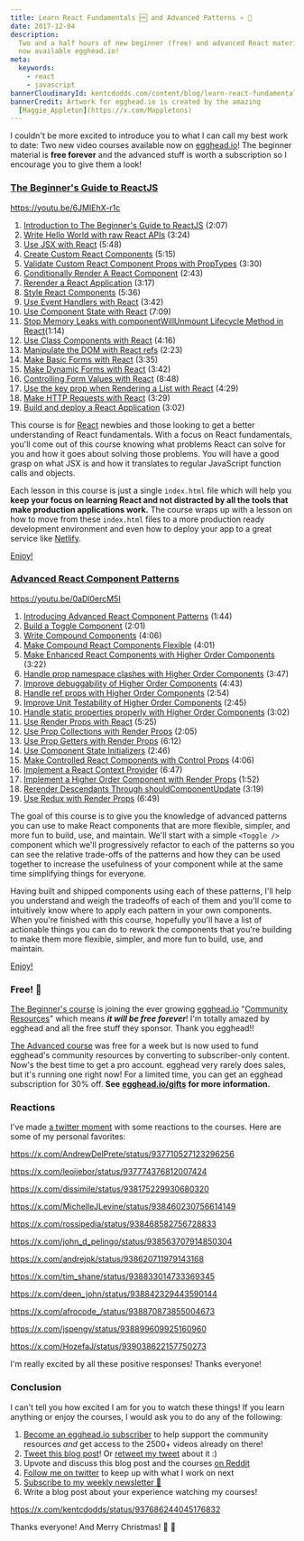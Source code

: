 ```yaml
---
title: Learn React Fundamentals 🆓 and Advanced Patterns ⚛️ 🎁
date: 2017-12-04
description:
  Two and a half hours of new beginner (free) and advanced React material are
  now available egghead.io!
meta:
  keywords:
    - react
    - javascript
bannerCloudinaryId: kentcdodds.com/content/blog/learn-react-fundamentals-and-advanced-patterns/banner
bannerCredit: Artwork for egghead.io is created by the amazing
  [Maggie_Appleton](https://x.com/Mappletons)
---
```


I couldn't be more excited to introduce you to what I can call my best work to
date: Two new video courses available now on [egghead.io](http://egghead.io)!
The beginner material is **free forever** and the advanced stuff is worth a
subscription so I encourage you to give them a look!

### [The Beginner's Guide to ReactJS](https://egghead.io/courses/the-beginner-s-guide-to-reactjs)

https://youtu.be/6JMIEhX-r1c

1.  [Introduction to The Beginner's Guide to ReactJS](https://egghead.io/lessons/react-introduction-to-the-beginner-s-guide-to-reactjs)
    (2:07)
2.  [Write Hello World with raw React APIs](https://egghead.io/lessons/react-write-hello-world-with-raw-react-apis)
    (3:24)
3.  [Use JSX with React](https://egghead.io/lessons/react-use-jsx-with-react)
    (5:48)
4.  [Create Custom React Components](https://egghead.io/lessons/react-create-custom-react-components)
    (5:15)
5.  [Validate Custom React Component Props with PropTypes](https://egghead.io/lessons/react-validate-custom-react-component-props-with-proptypes)
    (3:30)
6.  [Conditionally Render A React Component](https://egghead.io/lessons/egghead-conditionally-render-a-react-component)
    (2:43)
7.  [Rerender a React Application](https://egghead.io/lessons/react-rerender-a-react-application)
    (3:17)
8.  [Style React Components](https://egghead.io/lessons/react-style-react-components)
    (5:36)
9.  [Use Event Handlers with React](https://egghead.io/lessons/egghead-use-event-handlers-with-react)
    (3:42)
10. [Use Component State with React](https://egghead.io/lessons/react-use-component-state-with-react)
    (7:09)
11. [Stop Memory Leaks with componentWillUnmount Lifecycle Method in React](https://egghead.io/lessons/react-stop-memory-leaks-with-componentwillunmount-lifecycle-method-in-react)(1:14)
12. [Use Class Components with React](https://egghead.io/lessons/egghead-use-class-components-with-react)
    (4:16)
13. [Manipulate the DOM with React refs](https://egghead.io/lessons/egghead-manipulate-the-dom-with-react-refs)
    (2:23)
14. [Make Basic Forms with React](https://egghead.io/lessons/egghead-make-basic-forms-with-react)
    (3:35)
15. [Make Dynamic Forms with React](https://egghead.io/lessons/egghead-make-dynamic-forms-with-react)
    (3:42)
16. [Controlling Form Values with React](https://egghead.io/lessons/egghead-controlling-form-values-with-react)
    (8:48)
17. [Use the key prop when Rendering a List with React](https://egghead.io/lessons/egghead-use-the-key-prop-when-rendering-a-list-with-react)
    (4:29)
18. [Make HTTP Requests with React](https://egghead.io/lessons/egghead-make-http-requests-with-react)
    (3:29)
19. [Build and deploy a React Application](https://egghead.io/lessons/egghead-build-and-deploy-a-react-application)
    (3:02)

This course is for [React](https://reactjs.org) newbies and those looking to get
a better understanding of React fundamentals. With a focus on React
fundamentals, you'll come out of this course knowing what problems React can
solve for you and how it goes about solving those problems. You will have a good
grasp on what JSX is and how it translates to regular JavaScript function calls
and objects.

Each lesson in this course is just a single `index.html` file which will help
you **keep your focus on learning React and not distracted by all the tools that
make production applications work.** The course wraps up with a lesson on how to
move from these `index.html` files to a more production ready development
environment and even how to deploy your app to a great service like
[Netlify](https://www.netlify.com).

[Enjoy!](https://egghead.io/courses/the-beginner-s-guide-to-reactjs)

### [Advanced React Component Patterns](https://egghead.io/courses/advanced-react-component-patterns)

https://youtu.be/0aDl0ercM5I

1.  [Introducing Advanced React Component Patterns](https://egghead.io/lessons/react-introducing-advanced-react-component-patterns)
    (1:44)
2.  [Build a Toggle Component](https://egghead.io/lessons/react-build-a-toggle-component)
    (2:01)
3.  [Write Compound Components](https://egghead.io/lessons/react-write-compound-components)
    (4:06)
4.  [Make Compound React Components Flexible](https://egghead.io/lessons/react-make-compound-react-components-flexible)
    (4:01)
5.  [Make Enhanced React Components with Higher Order Components](https://egghead.io/lessons/react-make-enhanced-react-components-with-higher-order-components)
    (3:22)
6.  [Handle prop namespace clashes with Higher Order Components](https://egghead.io/lessons/react-handle-prop-namespace-clashes-with-higher-order-components)
    (3:47)
7.  [Improve debuggability of Higher Order Components](https://egghead.io/lessons/react-improve-debuggability-of-higher-order-components)
    (4:43)
8.  [Handle ref props with Higher Order Components](https://egghead.io/lessons/react-handle-ref-props-with-higher-order-components)
    (2:54)
9.  [Improve Unit Testability of Higher Order Components](https://egghead.io/lessons/react-improve-unit-testability-of-higher-order-components)
    (2:45)
10. [Handle static properties properly with Higher Order Components](https://egghead.io/lessons/react-handle-static-properties-properly-with-higher-order-components)
    (3:02)
11. [Use Render Props with React](https://egghead.io/lessons/react-use-render-props-with-react)
    (5:25)
12. [Use Prop Collections with Render Props](https://egghead.io/lessons/react-use-prop-collections-with-render-props)
    (2:05)
13. [Use Prop Getters with Render Props](https://egghead.io/lessons/react-use-prop-getters-with-render-props)
    (6:12)
14. [Use Component State Initializers](https://egghead.io/lessons/react-use-component-state-initializers)
    (2:46)
15. [Make Controlled React Components with Control Props](https://egghead.io/lessons/react-make-controlled-react-components-with-control-props)
    (4:06)
16. [Implement a React Context Provider](https://egghead.io/lessons/react-implement-a-react-context-provider)
    (6:47)
17. [Implement a Higher Order Component with Render Props](https://egghead.io/lessons/react-implement-a-higher-order-component-with-render-props)
    (1:52)
18. [Rerender Descendants Through shouldComponentUpdate](https://egghead.io/lessons/react-rerender-descendants-through-shouldcomponentupdate)
    (3:19)
19. [Use Redux with Render Props](https://egghead.io/lessons/react-use-redux-with-render-props)
    (6:49)

The goal of this course is to give you the knowledge of advanced patterns you
can use to make React components that are more flexible, simpler, and more fun
to build, use, and maintain. We'll start with a simple `<Toggle />` component
which we'll progressively refactor to each of the patterns so you can see the
relative trade-offs of the patterns and how they can be used together to
increase the usefulness of your component while at the same time simplifying
things for everyone.

Having built and shipped components using each of these patterns, I'll help you
understand and weigh the tradeoffs of each of them and you'll come to
intuitively know where to apply each pattern in your own components. When you're
finished with this course, hopefully you'll have a list of actionable things you
can do to rework the components that you're building to make them more flexible,
simpler, and more fun to build, use, and maintain.

[Enjoy!](https://egghead.io/courses/advanced-react-component-patterns)

### Free! 🤑

[The Beginner's course](https://egghead.io/courses/the-beginner-s-guide-to-reactjs)
is joining the ever growing [egghead.io](http://egghead.io)
"[Community Resources](https://egghead.io/community/resources)" which means
**_it will be free forever_**! I'm totally amazed by egghead and all the free
stuff they sponsor. Thank you egghead!!

[The Advanced course](https://egghead.io/courses/advanced-react-component-patterns)
was free for a week but is now used to fund egghead's community resources by
converting to subscriber-only content. Now's the best time to get a pro account.
egghead very rarely does sales, but it's running one right now! For a limited
time, you can get an egghead subscription for 30% off. **See**
[**egghead.io/gifts**](https://egghead.io/gifts) **for more information.**

### Reactions

I've made [a twitter moment](https://x.com/i/moments/939148994017509376)
with some reactions to the courses. Here are some of my personal favorites:

https://x.com/AndrewDelPrete/status/937710527123296256

https://x.com/leoijebor/status/937774376812007424

https://x.com/dissimile/status/938175229930680320

https://x.com/MichelleJLevine/status/938460230756614149

https://x.com/rossipedia/status/938468582756728833

https://x.com/john_d_pelingo/status/938563707914850304

https://x.com/andrejpk/status/938620711979143168

https://x.com/tim_shane/status/938833014733369345

https://x.com/deen_john/status/938842329443590144

https://x.com/afrocode_/status/938870873855004673

https://x.com/jspengy/status/938899609925160960

https://x.com/HozefaJ/status/939038622157750273

I'm really excited by all these positive responses! Thanks everyone!

### Conclusion

I can't tell you how excited I am for you to watch these things! If you learn
anything or enjoy the courses, I would ask you to do any of the following:

1.  [Become an egghead.io subscriber](https://egghead.io/pricing) to help
    support the community resources _and_ get access to the 2500+ videos already
    on there!
2.  [Tweet this blog post](https://x.com/intent/post?text=🎁⚛️%20“Learn%20React%20Fundamentals%20and%20Advanced%20Patterns”%20by%20@kentcdodds%20https://kentcdodds.com/blog/learn-react-fundamentals-and-advanced-patterns%20🎁⚛️)!
    Or
    [retweet my tweet](https://x.com/kentcdodds/status/937686244045176832)
    about it :)
3.  Upvote and discuss this blog post and the courses
    [on Reddit](https://www.reddit.com/r/reactjs/comments/7hq91g/learn_react_fundamentals_and_advanced_patterns)
4.  [Follow me on twitter](https://x.com/kentcdodds) to keep up with what
    I work on next
5.  [Subscribe to my weekly newsletter 💌](http://kcd.im/news)
6.  Write a blog post about your experience watching my courses!

https://x.com/kentcdodds/status/937686244045176832

Thanks everyone! And Merry Christmas! 🎁 🎄

